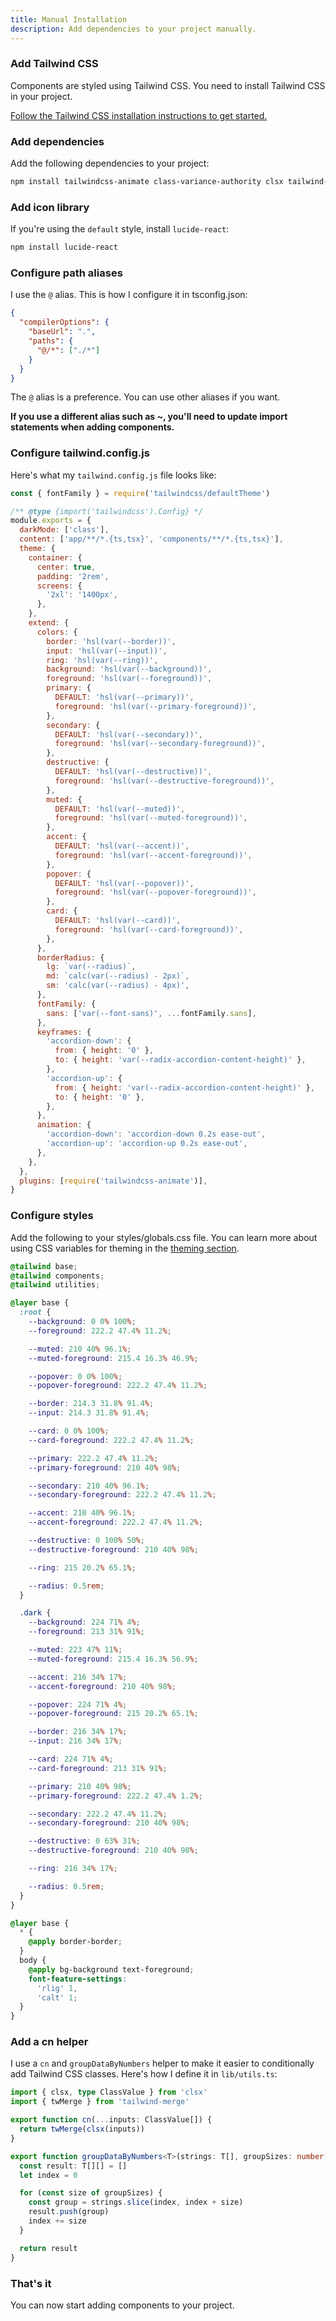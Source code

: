 ```yaml
---
title: Manual Installation
description: Add dependencies to your project manually.
---
```


<Steps>

### Add Tailwind CSS

Components are styled using Tailwind CSS. You need to install Tailwind CSS in your project.

[Follow the Tailwind CSS installation instructions to get started.](https://tailwindcss.com/docs/installation)

### Add dependencies

Add the following dependencies to your project:

```bash
npm install tailwindcss-animate class-variance-authority clsx tailwind-merge
```

### Add icon library

If you're using the `default` style, install `lucide-react`:

```bash
npm install lucide-react
```

### Configure path aliases

I use the `@` alias. This is how I configure it in tsconfig.json:

```json {3-6} title="tsconfig.json"
{
  "compilerOptions": {
    "baseUrl": ".",
    "paths": {
      "@/*": ["./*"]
    }
  }
}
```

The `@` alias is a preference. You can use other aliases if you want.

**If you use a different alias such as ~, you'll need to update import statements when adding components.**

### Configure tailwind.config.js

Here's what my `tailwind.config.js` file looks like:

```js title="tailwind.config.js"
const { fontFamily } = require('tailwindcss/defaultTheme')

/** @type {import('tailwindcss').Config} */
module.exports = {
  darkMode: ['class'],
  content: ['app/**/*.{ts,tsx}', 'components/**/*.{ts,tsx}'],
  theme: {
    container: {
      center: true,
      padding: '2rem',
      screens: {
        '2xl': '1400px',
      },
    },
    extend: {
      colors: {
        border: 'hsl(var(--border))',
        input: 'hsl(var(--input))',
        ring: 'hsl(var(--ring))',
        background: 'hsl(var(--background))',
        foreground: 'hsl(var(--foreground))',
        primary: {
          DEFAULT: 'hsl(var(--primary))',
          foreground: 'hsl(var(--primary-foreground))',
        },
        secondary: {
          DEFAULT: 'hsl(var(--secondary))',
          foreground: 'hsl(var(--secondary-foreground))',
        },
        destructive: {
          DEFAULT: 'hsl(var(--destructive))',
          foreground: 'hsl(var(--destructive-foreground))',
        },
        muted: {
          DEFAULT: 'hsl(var(--muted))',
          foreground: 'hsl(var(--muted-foreground))',
        },
        accent: {
          DEFAULT: 'hsl(var(--accent))',
          foreground: 'hsl(var(--accent-foreground))',
        },
        popover: {
          DEFAULT: 'hsl(var(--popover))',
          foreground: 'hsl(var(--popover-foreground))',
        },
        card: {
          DEFAULT: 'hsl(var(--card))',
          foreground: 'hsl(var(--card-foreground))',
        },
      },
      borderRadius: {
        lg: `var(--radius)`,
        md: `calc(var(--radius) - 2px)`,
        sm: 'calc(var(--radius) - 4px)',
      },
      fontFamily: {
        sans: ['var(--font-sans)', ...fontFamily.sans],
      },
      keyframes: {
        'accordion-down': {
          from: { height: '0' },
          to: { height: 'var(--radix-accordion-content-height)' },
        },
        'accordion-up': {
          from: { height: 'var(--radix-accordion-content-height)' },
          to: { height: '0' },
        },
      },
      animation: {
        'accordion-down': 'accordion-down 0.2s ease-out',
        'accordion-up': 'accordion-up 0.2s ease-out',
      },
    },
  },
  plugins: [require('tailwindcss-animate')],
}
```

### Configure styles

Add the following to your styles/globals.css file. You can learn more about using CSS variables for theming in the [theming section](/docs/theming).

```css title="globals.css"
@tailwind base;
@tailwind components;
@tailwind utilities;

@layer base {
  :root {
    --background: 0 0% 100%;
    --foreground: 222.2 47.4% 11.2%;

    --muted: 210 40% 96.1%;
    --muted-foreground: 215.4 16.3% 46.9%;

    --popover: 0 0% 100%;
    --popover-foreground: 222.2 47.4% 11.2%;

    --border: 214.3 31.8% 91.4%;
    --input: 214.3 31.8% 91.4%;

    --card: 0 0% 100%;
    --card-foreground: 222.2 47.4% 11.2%;

    --primary: 222.2 47.4% 11.2%;
    --primary-foreground: 210 40% 98%;

    --secondary: 210 40% 96.1%;
    --secondary-foreground: 222.2 47.4% 11.2%;

    --accent: 210 40% 96.1%;
    --accent-foreground: 222.2 47.4% 11.2%;

    --destructive: 0 100% 50%;
    --destructive-foreground: 210 40% 98%;

    --ring: 215 20.2% 65.1%;

    --radius: 0.5rem;
  }

  .dark {
    --background: 224 71% 4%;
    --foreground: 213 31% 91%;

    --muted: 223 47% 11%;
    --muted-foreground: 215.4 16.3% 56.9%;

    --accent: 216 34% 17%;
    --accent-foreground: 210 40% 98%;

    --popover: 224 71% 4%;
    --popover-foreground: 215 20.2% 65.1%;

    --border: 216 34% 17%;
    --input: 216 34% 17%;

    --card: 224 71% 4%;
    --card-foreground: 213 31% 91%;

    --primary: 210 40% 98%;
    --primary-foreground: 222.2 47.4% 1.2%;

    --secondary: 222.2 47.4% 11.2%;
    --secondary-foreground: 210 40% 98%;

    --destructive: 0 63% 31%;
    --destructive-foreground: 210 40% 98%;

    --ring: 216 34% 17%;

    --radius: 0.5rem;
  }
}

@layer base {
  * {
    @apply border-border;
  }
  body {
    @apply bg-background text-foreground;
    font-feature-settings:
      'rlig' 1,
      'calt' 1;
  }
}
```

### Add a cn helper

I use a `cn` and `groupDataByNumbers` helper to make it easier to conditionally add Tailwind CSS classes. Here's how I define it in `lib/utils.ts`:

```ts title="lib/utils.ts"
import { clsx, type ClassValue } from 'clsx'
import { twMerge } from 'tailwind-merge'

export function cn(...inputs: ClassValue[]) {
  return twMerge(clsx(inputs))
}

export function groupDataByNumbers<T>(strings: T[], groupSizes: number[]): T[][] {
  const result: T[][] = []
  let index = 0

  for (const size of groupSizes) {
    const group = strings.slice(index, index + size)
    result.push(group)
    index += size
  }

  return result
}
```

### That's it

You can now start adding components to your project.

</Steps>
